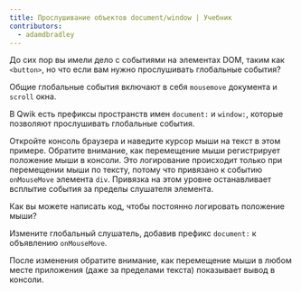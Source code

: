 ```yaml
---
title: Прослушивание объектов document/window | Учебник
contributors:
  - adamdbradley
---
```


До сих пор вы имели дело с событиями на элементах DOM, таким как `<button>`, но что если вам нужно прослушивать глобальные события?

Общие глобальные события включают в себя `mousemove` документа и `scroll` окна.

В Qwik есть префиксы пространств имен `document:` и `window:`, которые позволяют прослушивать глобальные события.

Откройте консоль браузера и наведите курсор мыши на текст в этом примере. Обратите внимание, как перемещение мыши регистрирует положение мыши в консоли. Это логирование происходит только при перемещении мыши по тексту, потому что привязано к событию `onMouseMove` элемента `div`. Привязка на этом уровне останавливает всплытие события за пределы слушателя элемента.

Как вы можете написать код, чтобы постоянно логировать положение мыши?

Измените глобальный слушатель, добавив префикс `document:` к объявлению `onMouseMove`.

После изменения обратите внимание, как перемещение мыши в любом месте приложения (даже за пределами текста) показывает вывод в консоли.
